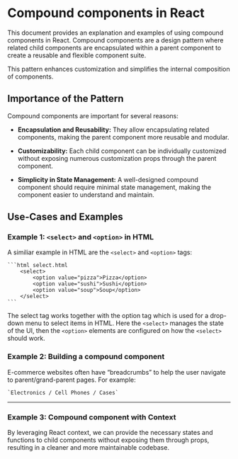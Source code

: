 
# Compound components in React

This document provides an explanation and examples of using compound components in React. Compound components are a design pattern
where related child components are encapsulated within a parent component to create a reusable and flexible component suite.

This pattern enhances customization and simplifies the internal composition of components.

## Importance of the Pattern

Compound components are important for several reasons:

- <b>Encapsulation and Reusability:</b> They allow encapsulating related components, making the parent component more reusable and modular.

- <b>Customizability:</b> Each child component can be individually customized without exposing numerous customization props through the parent component.

- <b>Simplicity in State Management:</b> A well-designed compound component should require minimal state management, making the component easier to understand and maintain.

## Use-Cases and Examples

### Example 1: `<select>` and `<option>` in HTML

A similiar example in HTML are the `<select>` and `<option>` tags:

    ```html select.html
        <select>
            <option value="pizza">Pizza</option>
            <option value="sushi">Sushi</option>
            <option value="soup">Soup</option>
        </select>
    ```

The select tag works together with the option tag which is used for a drop-down menu to select items in HTML. Here the `<select>` manages the state of the UI, then the `<option>` elements are configured on how the `<select>` should work.

### Example 2: Building a compound component

E-commerce websites often have “breadcrumbs” to help the user navigate to parent/grand-parent pages. For example:

    `Electronics / Cell Phones / Cases`

---

<BreadcrumbDoc />

### Example 3: Compound component with Context

By leveraging React context, we can provide the necessary states and functions to child components without exposing them through props, resulting in a cleaner and more maintainable codebase.

<TabsDoc />